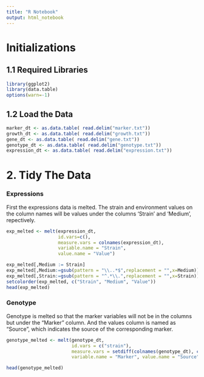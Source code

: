 ```yaml
---
title: "R Notebook"
output: html_notebook
---
```

# Initializations
## 1.1 Required Libraries
```r
library(ggplot2)
library(data.table)
options(warn=-1)
```

## 1.2 Load the Data
```r
marker_dt <- as.data.table( read.delim("marker.txt"))
growth_dt <- as.data.table( read.delim("growth.txt"))
gene_dt <- as.data.table( read.delim("gene.txt"))
genotype_dt <- as.data.table( read.delim("genotype.txt"))
expression_dt <- as.data.table( read.delim("expression.txt"))
```

# 2. Tidy The Data

### Expressions 
First the expressions data is melted. The strain and environment values on the column names will be values under the columns 'Strain' and 'Medium', repectively.
```r
exp_melted <- melt(expression_dt, 
                   id.vars=c(), 
                   measure.vars = colnames(expression_dt), 
                   variable.name = "Strain", 
                   value.name = "Value")

exp_melted[,Medium := Strain]
exp_melted[,Medium:=gsub(pattern = "\\..*$",replacement = "",x=Medium)]
exp_melted[,Strain:=gsub(pattern = "^.*\\.",replacement = "",x=Strain)]
setcolorder(exp_melted, c("Strain", "Medium", "Value"))
head(exp_melted)
```

### Genotype

Genotype is melted so that the marker variables will not be in the columns but under the "Marker" column. And the values column is named as "Source", which indicates the source of the corresponding marker.

```r
genotype_melted <- melt(genotype_dt,
                        id.vars = c("strain"), 
                        measure.vars = setdiff(colnames(genotype_dt), c("strain")),
                        variable.name = "Marker", value.name = "Source")

head(genotype_melted)
```


